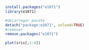 ```r
install.packages("e1071")
library(e1071)
```

```r
#decarregar pacote
detach("package:e1071", unload=TRUE)
#remover
remove.packages("e1071")
```

```r
plot(iris[,1:4])
```

